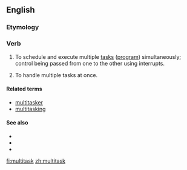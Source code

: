 ==English==

===Etymology===
{{prefix|multi|task}}

===Verb===
{{en-verb|multitasks|multitasking|multitasked}}

# {{computing}} To schedule and execute multiple [[task]]s ([[program]]) simultaneously; control being passed from one to the other using interrupts.
# {{buzzword|figurative|of a person}} To handle multiple tasks at once.

====Related terms====
*[[multitasker]]
*[[multitasking]]

====See also====
*{{pedialite}}
*{{pedialite|Human multitasking}}
*{{pedialite|Computer multitasking}}

[[fi:multitask]]
[[zh:multitask]]